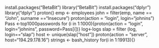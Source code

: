 install.packages("BetaBit")
library("BetaBit")
install.packages("dplyr")
library("dplyr")
proton()
emp <- employees
john = filter(emp, name == "John", surname =="Insecure")
proton(action = "login", login="johnins")
Pass <-top1000passwords
for (i in 1:1000){proton(action = "login", login="johnins", password=Pass[i])}
log<-logs
slap = filter (log, login=="slap")
host <- unique(slap["host"])
proton(action = "server", host="194.29.178.16")
strings <- bash_history
for(i in 1:19913){}
